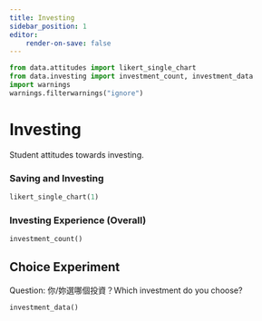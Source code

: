 ```yaml
---
title: Investing
sidebar_position: 1
editor:
    render-on-save: false
---
```


```python
from data.attitudes import likert_single_chart
from data.investing import investment_count, investment_data
import warnings
warnings.filterwarnings("ignore")
```

# Investing
Student attitudes towards investing.

### Saving and Investing
```python
likert_single_chart(1)
```

### Investing Experience (Overall)
```python
investment_count()
```

## Choice Experiment

Question: 你/妳選哪個投資？Which investment do you choose?

```python
investment_data()
```